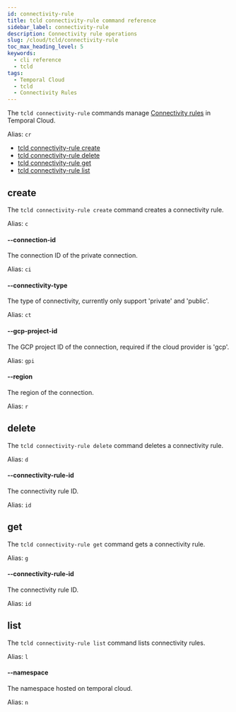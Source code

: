 ```yaml
---
id: connectivity-rule
title: tcld connectivity-rule command reference
sidebar_label: connectivity-rule
description: Connectivity rule operations
slug: /cloud/tcld/connectivity-rule
toc_max_heading_level: 5
keywords:
  - cli reference
  - tcld
tags:
  - Temporal Cloud
  - tcld
  - Connectivity Rules
---
```


The `tcld connectivity-rule` commands manage [Connectivity rules](/cloud/connectivity#connectivity-rules) in Temporal Cloud.

Alias: `cr`

- [tcld connectivity-rule create](#create)
- [tcld connectivity-rule delete](#delete)
- [tcld connectivity-rule get](#get)
- [tcld connectivity-rule list](#list)

## create

The `tcld connectivity-rule create` command creates a connectivity rule.

Alias: `c`

#### --connection-id

The connection ID of the private connection.

Alias: `ci`

#### --connectivity-type

The type of connectivity, currently only support 'private' and 'public'.

Alias: `ct`

#### --gcp-project-id

The GCP project ID of the connection, required if the cloud provider is 'gcp'.

Alias: `gpi`

#### --region

The region of the connection.

Alias: `r`

## delete

The `tcld connectivity-rule delete` command deletes a connectivity rule.

Alias: `d`

#### --connectivity-rule-id

The connectivity rule ID.

Alias: `id`

## get

The `tcld connectivity-rule get` command gets a connectivity rule.

Alias: `g`

#### --connectivity-rule-id

The connectivity rule ID.

Alias: `id`

## list

The `tcld connectivity-rule list` command lists connectivity rules.

Alias: `l`

#### --namespace

The namespace hosted on temporal cloud.

Alias: `n`

